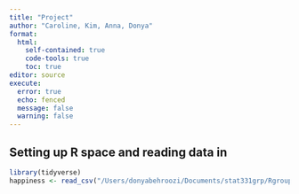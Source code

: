 ```yaml
---
title: "Project"
author: "Caroline, Kim, Anna, Donya"
format: 
  html:
    self-contained: true
    code-tools: true
    toc: true
editor: source
execute: 
  error: true
  echo: fenced
  message: false
  warning: false
---
```


## Setting up R space and reading data in
```r
library(tidyverse)
happiness <- read_csv("/Users/donyabehroozi/Documents/stat331grp/Rgroupproject/hapiscore_whr.csv")
```